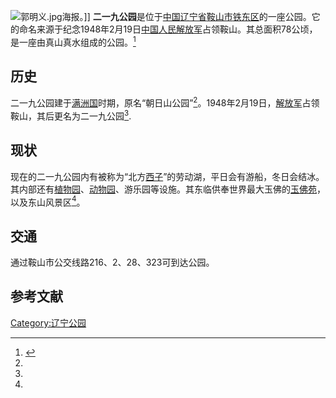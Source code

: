 [[File:郭明义.jpg|thumb]]海报。]]
'''二一九公园'''是位于[[中国|中国]][[辽宁省|辽宁省]][[鞍山市|鞍山市]][[铁东区|铁东区]]的一座公园。它的命名来源于纪念1948年2月19日[[中国人民解放军|中国人民解放军]]占领鞍山。其总面积78公顷，是一座由真山真水组成的公园。<ref name="shaohuang">{{Cite web |url=http://www.ishaohuang.com/a/201605/3344.html |title=鞍山二一九公园的来历 |accessdate=2017-01-03 |archive-date=2017-12-26 |archive-url=https://web.archive.org/web/20171226020808/http://www.ishaohuang.com/a/201605/3344.html |dead-url=no }}</ref>

==历史==
二一九公园建于[[满洲国|满洲国]]时期，原名“朝日山公园”<ref name="shaohuang"></ref>。1948年2月19日，[[中国人民解放军|解放军]]占领鞍山，其后更名为二一九公园<ref name="shaohuang"></ref>.

==现状==
现在的二一九公园内有被称为“北方[[西湖|西子]]”的劳动湖，平日会有游船，冬日会结冰。其内部还有[[鞍山二一九植物园|植物园]]、[[鞍山市动物园|动物园]]、游乐园等设施。其东临供奉世界最大玉佛的[[玉佛苑|玉佛苑]]，以及东山风景区<ref name="shaohuang"></ref>。

==交通==
通过鞍山市公交线路216、2、28、323可到达公园。

==参考文献==
{{reflist}}

[[Category:辽宁公园|Category:辽宁公园]]